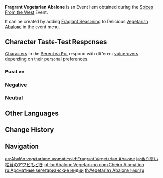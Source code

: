 {{Item Infobox
|id           = 101715
|image        = Item Fragrant Vegetarian Abalone.png
|type         = Consumables
|group2       = Event Items
|invCategory  = Precious Items
|group        = Fragrant Dishes
|quality      = 2
|description  = A delicious dish with some extra seasoning! It gives off a titillating aroma... But whose tastes will this dish suit? Invite your friends, invite your pals &mdash; get them to try this new dish!
|source1      = [[Spices From the West]] Event
|event        = Spices From the West
|related_item = Vegetarian Abalone
|related_type = Variant
}}
'''Fragrant Vegetarian Abalone''' is an Event Item obtained during the [[Spices From the West]] Event.

It can be created by adding [[Fragrant Seasoning]] to Delicious [[Vegetarian Abalone]] in the event menu.

==Character Taste-Test Responses==
[[Characters]] in the [[Serenitea Pot]] respond with different [[Spices From the West/Voice-Overs|voice-overs]] depending on their personal preferences.

===Positive===
{{Card List|Ganyu,Hu Tao,Kamisato Ayato,Lisa,Noelle}}

===Negative===
{{Card List|Diona,Razor,Rosaria,Sayu,Sucrose,Tartaglia,Thoma,Yae Miko}}

===Neutral===
{{Card List|Albedo,Amber,Arataki Itto,Barbara,Beidou,Bennett,Chongyun,Diluc,Eula,Fischl,Gorou,Jean,Kaedehara Kazuha,Kaeya,Kamisato Ayaka,Keqing,Klee,Kujou Sara,Mona,Ningguang,Qiqi,Raiden Shogun,Sangonomiya Kokomi,Shenhe,Venti,Xiangling,Xiao,Xingqiu,Xinyan,Yanfei,Yelan,Yoimiya,Yun Jin,Zhongli}}

==Other Languages==
{{Other Languages
|default_hidden = 1
|en      = Fragrant Vegetarian Abalone
|zhs     = 香气四溢的素鲍鱼
|zhs_rm  = Xiāngqìsìyì de Sù Bàoyú
|zht     = 香氣四溢的素鮑魚
|zht_rm  = Xiāngqìsìyì de Sù Bàoyú
|ja      = 香り高い松茸のアワビもどき
|ja_rm   = Kaoritakai Matsutake no Awabi Modoki
|ko      = 향기로운 채식 전복
|es      = Abulón vegetariano aromático
|fr      = Ormeau végétarien (parfumé)
|ru      = Ароматные вегетарианские мидии
|th      = Vegetarian Abalone หอมกรุ่น
|th_rm   = Vegetarian Abalone Hom Krun
|vi      = Bào Ngư Chay Thơm Lừng
|de      = Duftende vegetarische Seeohren
|id      = Fragrant Vegetarian Abalone
|pt      = Abalone Vegetariano com Cheiro Aromático
}}

==Change History==
{{Change History|2.6}}

==Navigation==
{{Precious Navbox|Item}}

[[es:Abulón vegetariano aromático]]
[[id:Fragrant Vegetarian Abalone]]
[[ja:香り高い松茸のアワビもどき]]
[[pt-br:Abalone Vegetariano com Cheiro Aromático]]
[[ru:Ароматные вегетарианские мидии]]
[[th:Vegetarian Abalone หอมกรุ่น]]